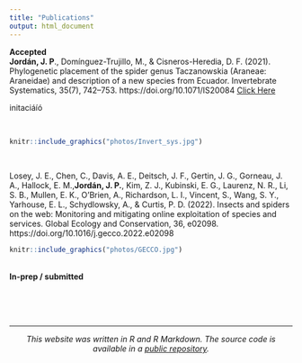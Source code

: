 ```yaml
---
title: "Publications"
output: html_document
---
```



**Accepted**
<br>
**Jordán, J. P**., Domínguez-Trujillo, M., & Cisneros-Heredia, D. F. (2021). Phylogenetic placement of the spider genus Taczanowskia (Araneae: Araneidae) and description of a new species from Ecuador. Invertebrate Systematics, 35(7), 742–753. https://doi.org/10.1071/IS20084 [Click Here](https://www.publish.csiro.au/IS/IS20084) 

initaciáíó

<br>
```r
knitr::include_graphics("photos/Invert_sys.jpg") 
``` 
<br>

Losey, J. E., Chen, C., Davis, A. E., Deitsch, J. F., Gertin, J. G., Gorneau, J. A., Hallock, E. M.,**Jordán, J. P.**, Kim, Z. J., Kubinski, E. G., Laurenz, N. R., Li, S. B., Mullen, E. K., O’Brien, A., Richardson, L. I., Vincent, S., Wang, S. Y., Yarhouse, E. L., Schydlowsky, A., & Curtis, P. D. (2022). Insects and spiders on the web: Monitoring and mitigating online exploitation of species and services. Global Ecology and Conservation, 36, e02098. https://doi.org/10.1016/j.gecco.2022.e02098


```r
knitr::include_graphics("photos/GECCO.jpg") 
``` 
<br>
**In-prep / submitted**


<br>
<br>
<br>

***

<center> _This website was written in R and R Markdown. The source code is available in a [public repository](https://github.com/jpj73/personal_website)._ </center>